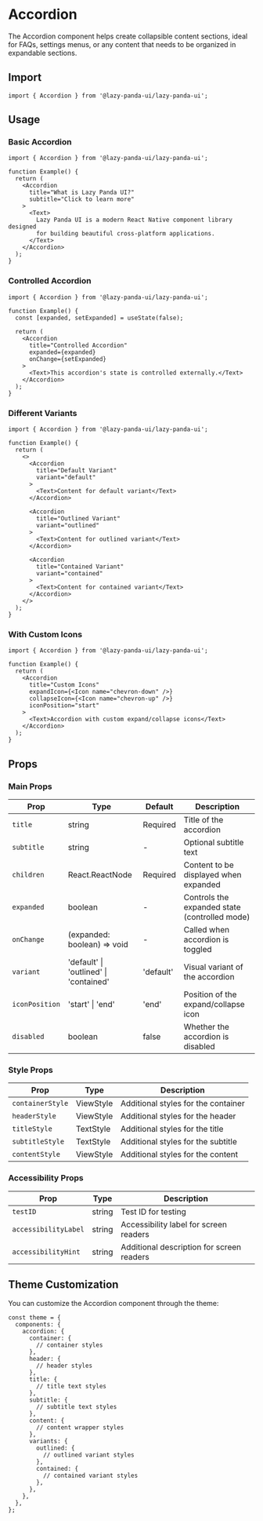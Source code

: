 # Accordion

The Accordion component helps create collapsible content sections, ideal for FAQs, settings menus, or any content that needs to be organized in expandable sections.

## Import

```tsx
import { Accordion } from '@lazy-panda-ui/lazy-panda-ui';
```

## Usage

### Basic Accordion

```tsx
import { Accordion } from '@lazy-panda-ui/lazy-panda-ui';

function Example() {
  return (
    <Accordion
      title="What is Lazy Panda UI?"
      subtitle="Click to learn more"
    >
      <Text>
        Lazy Panda UI is a modern React Native component library designed
        for building beautiful cross-platform applications.
      </Text>
    </Accordion>
  );
}
```

### Controlled Accordion

```tsx
import { Accordion } from '@lazy-panda-ui/lazy-panda-ui';

function Example() {
  const [expanded, setExpanded] = useState(false);

  return (
    <Accordion
      title="Controlled Accordion"
      expanded={expanded}
      onChange={setExpanded}
    >
      <Text>This accordion's state is controlled externally.</Text>
    </Accordion>
  );
}
```

### Different Variants

```tsx
import { Accordion } from '@lazy-panda-ui/lazy-panda-ui';

function Example() {
  return (
    <>
      <Accordion
        title="Default Variant"
        variant="default"
      >
        <Text>Content for default variant</Text>
      </Accordion>

      <Accordion
        title="Outlined Variant"
        variant="outlined"
      >
        <Text>Content for outlined variant</Text>
      </Accordion>

      <Accordion
        title="Contained Variant"
        variant="contained"
      >
        <Text>Content for contained variant</Text>
      </Accordion>
    </>
  );
}
```

### With Custom Icons

```tsx
import { Accordion } from '@lazy-panda-ui/lazy-panda-ui';

function Example() {
  return (
    <Accordion
      title="Custom Icons"
      expandIcon={<Icon name="chevron-down" />}
      collapseIcon={<Icon name="chevron-up" />}
      iconPosition="start"
    >
      <Text>Accordion with custom expand/collapse icons</Text>
    </Accordion>
  );
}
```

## Props

### Main Props

| Prop | Type | Default | Description |
|------|------|---------|-------------|
| `title` | string | Required | Title of the accordion |
| `subtitle` | string | - | Optional subtitle text |
| `children` | React.ReactNode | Required | Content to be displayed when expanded |
| `expanded` | boolean | - | Controls the expanded state (controlled mode) |
| `onChange` | (expanded: boolean) => void | - | Called when accordion is toggled |
| `variant` | 'default' \| 'outlined' \| 'contained' | 'default' | Visual variant of the accordion |
| `iconPosition` | 'start' \| 'end' | 'end' | Position of the expand/collapse icon |
| `disabled` | boolean | false | Whether the accordion is disabled |

### Style Props

| Prop | Type | Description |
|------|------|-------------|
| `containerStyle` | ViewStyle | Additional styles for the container |
| `headerStyle` | ViewStyle | Additional styles for the header |
| `titleStyle` | TextStyle | Additional styles for the title |
| `subtitleStyle` | TextStyle | Additional styles for the subtitle |
| `contentStyle` | ViewStyle | Additional styles for the content |

### Accessibility Props

| Prop | Type | Description |
|------|------|-------------|
| `testID` | string | Test ID for testing |
| `accessibilityLabel` | string | Accessibility label for screen readers |
| `accessibilityHint` | string | Additional description for screen readers |

## Theme Customization

You can customize the Accordion component through the theme:

```tsx
const theme = {
  components: {
    accordion: {
      container: {
        // container styles
      },
      header: {
        // header styles
      },
      title: {
        // title text styles
      },
      subtitle: {
        // subtitle text styles
      },
      content: {
        // content wrapper styles
      },
      variants: {
        outlined: {
          // outlined variant styles
        },
        contained: {
          // contained variant styles
        },
      },
    },
  },
};
```
